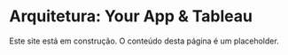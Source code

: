 # Arquitetura: Your App & Tableau


<Callout type="warning" emoji="⚠️">
  Este site está em construção. O conteúdo desta página é um placeholder.
</Callout>
